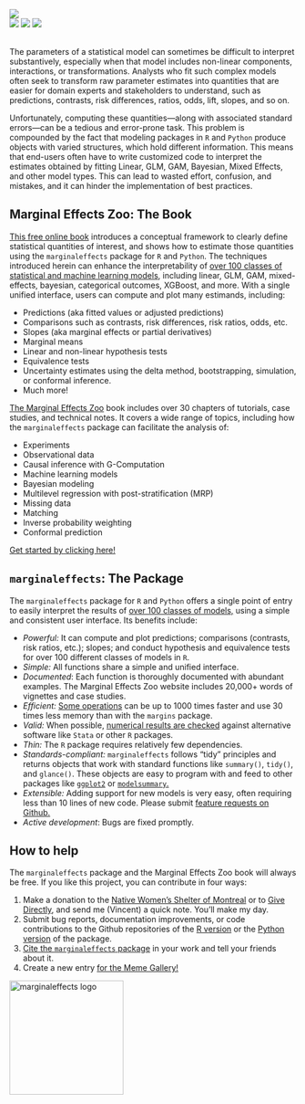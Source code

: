 ![](man/figures/mfx_slopes.png)
<br>
<a href = "https://github.com/vincentarelbundock/marginaleffects/blob/main/LICENSE.md" target = "_blank"><img src="https://img.shields.io/badge/license-GPLv3-blue"></a>
<a href = "https://marginaleffects.com" target = "_blank"><img src="https://img.shields.io/static/v1?label=Website&message=Visit&color=blue"></a>
<a href = "https://marginaleffects.com" target = "_blank"><img src="https://cranlogs.r-pkg.org/badges/grand-total/marginaleffects"></a>
<br><br>

The parameters of a statistical model can sometimes be difficult to interpret substantively, especially when that model includes non-linear components, interactions, or transformations. Analysts who fit such complex models often seek to transform raw parameter estimates into quantities that are easier for domain experts and stakeholders to understand, such as predictions, contrasts, risk differences, ratios, odds, lift, slopes, and so on.

Unfortunately, computing these quantities---along with associated standard errors---can be a tedious and error-prone task. This problem is compounded by the fact that modeling packages in `R` and `Python` produce objects with varied structures, which hold different information. This means that end-users often have to write customized code to interpret the estimates obtained by fitting Linear, GLM, GAM, Bayesian, Mixed Effects, and other model types. This can lead to wasted effort, confusion, and mistakes, and it can hinder the implementation of best practices.

## Marginal Effects Zoo: The Book

[This free online book ](https://marginaleffects.com/) introduces a conceptual framework to clearly define statistical quantities of interest, and shows how to estimate those quantities using the `marginaleffects` package for `R` and `Python`. The techniques introduced herein can enhance the interpretability of [over 100 classes of statistical and machine learning models](https://marginaleffects.com/vignettes/supported_models.html), including linear, GLM, GAM, mixed-effects, bayesian, categorical outcomes, XGBoost, and more. With a single unified interface, users can compute and plot many estimands, including:

* Predictions (aka fitted values or adjusted predictions)
* Comparisons such as contrasts, risk differences, risk ratios, odds, etc.
* Slopes (aka marginal effects or partial derivatives) 
* Marginal means
* Linear and non-linear hypothesis tests
* Equivalence tests
* Uncertainty estimates using the delta method, bootstrapping, simulation, or conformal inference.
* Much more!

[The Marginal Effects Zoo](https://marginaleffects.com/) book includes over 30 chapters of tutorials, case studies, and technical notes. It covers a wide range of topics, including how the `marginaleffects` package can facilitate the analysis of:

* Experiments
* Observational data
* Causal inference with G-Computation
* Machine learning models
* Bayesian modeling
* Multilevel regression with post-stratification (MRP)
* Missing data
* Matching
* Inverse probability weighting
* Conformal prediction

[Get started by clicking here!](https://marginaleffects.com/vignettes/get_started.html)

## `marginaleffects`: The Package

The `marginaleffects` package for `R` and `Python` offers a single point of entry to easily interpret the results of [over 100 classes of models,](https://marginaleffects.com/vignettes/supported_models.html) using a simple and consistent user interface. Its benefits include:

- *Powerful:* It can compute and plot predictions; comparisons (contrasts, risk ratios, etc.); slopes; and conduct hypothesis and equivalence tests for over 100 different classes of models in `R`.
- *Simple:* All functions share a simple and unified interface.
- *Documented*: Each function is thoroughly documented with abundant examples. The Marginal Effects Zoo website includes 20,000+ words of vignettes and case studies.
- *Efficient:* [Some operations](https://marginaleffects.com/vignettes/performance.html) can be up to 1000 times faster and use 30 times less memory than with the `margins` package.  
- *Valid:* When possible, [numerical results are checked](https://marginaleffects.com/vignettes/supported_models.html) against alternative software like `Stata` or other `R` packages.
- *Thin:* The `R` package requires relatively few dependencies.
- *Standards-compliant:* `marginaleffects` follows "tidy" principles and returns objects that work with standard functions like `summary()`, `tidy()`, and `glance()`. These objects are easy to program with and feed to other packages like [`ggplot2`](https://marginaleffects.com/vignettes/plot.html) or [`modelsummary`.](https://marginaleffects.com/vignettes/tables.html)
- *Extensible:* Adding support for new models is very easy, often requiring less than 10 lines of new code. Please submit [feature requests on Github.](https://github.com/vincentarelbundock/marginaleffects/issues)
- *Active development*: Bugs are fixed promptly.


## How to help

The `marginaleffects` package and the Marginal Effects Zoo book will always be free. If you like this project, you can contribute in four ways:

1. Make a donation to the [Native Women's Shelter of Montreal](https://www.nwsm.info/) or to [Give Directly](https://www.givedirectly.org/), and send me (Vincent) a quick note. You'll make my day.
2. Submit bug reports, documentation improvements, or code contributions to the Github repositories of the [R version](https://github.com/vincentarelbundock/marginaleffects) or the [Python version](https://github.com/vincentarelbundock/pymarginaleffects) of the package.
3. [Cite the `marginaleffects` package](https://marginaleffects.com/CITATION.html) in your work and tell your friends about it.
4. Create a new entry [for the Meme Gallery!](https://marginaleffects.com/vignettes/meme.html)


<div align="center">
<a href="https://marginaleffects.com">
    <img src="https://user-images.githubusercontent.com/987057/134899484-e3392510-2e94-4c39-9830-53356fa5feed.png" align="center" alt="marginaleffects logo" width="200" />
</a>
</div>
